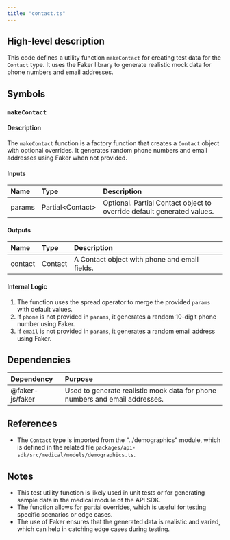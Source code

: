 ```yaml
---
title: "contact.ts"
---
```


## High-level description
This code defines a utility function `makeContact` for creating test data for the `Contact` type. It uses the Faker library to generate realistic mock data for phone numbers and email addresses.

## Symbols

### `makeContact`
#### Description
The `makeContact` function is a factory function that creates a `Contact` object with optional overrides. It generates random phone numbers and email addresses using Faker when not provided.

#### Inputs
| Name | Type | Description |
|:-----|:-----|:------------|
| params | Partial&lt;Contact&gt; | Optional. Partial Contact object to override default generated values. |

#### Outputs
| Name | Type | Description |
|:-----|:-----|:------------|
| contact | Contact | A Contact object with phone and email fields. |

#### Internal Logic
1. The function uses the spread operator to merge the provided `params` with default values.
2. If `phone` is not provided in `params`, it generates a random 10-digit phone number using Faker.
3. If `email` is not provided in `params`, it generates a random email address using Faker.

## Dependencies
| Dependency | Purpose |
|:-----------|:--------|
| @faker-js/faker | Used to generate realistic mock data for phone numbers and email addresses. |

## References
- The `Contact` type is imported from the "../demographics" module, which is defined in the related file `packages/api-sdk/src/medical/models/demographics.ts`.

## Notes
- This test utility function is likely used in unit tests or for generating sample data in the medical module of the API SDK.
- The function allows for partial overrides, which is useful for testing specific scenarios or edge cases.
- The use of Faker ensures that the generated data is realistic and varied, which can help in catching edge cases during testing.